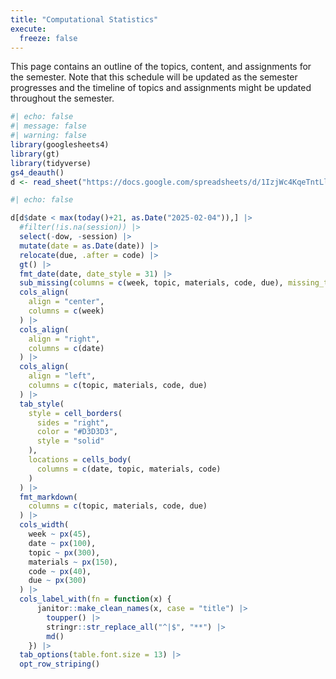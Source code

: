 ```yaml
---
title: "Computational Statistics"
execute: 
  freeze: false
---
```


This page contains an outline of the topics, content, and assignments for the semester. Note that this schedule will be updated as the semester progresses and the timeline of topics and assignments might be updated throughout the semester. 

```r
#| echo: false
#| message: false
#| warning: false
library(googlesheets4)
library(gt)
library(tidyverse)
gs4_deauth()
d <- read_sheet("https://docs.google.com/spreadsheets/d/1IzjWc4KqeTntLlbGvPxt5eGwb4sby9dZNwD2AHZnh8Y/edit?usp=sharing")
```

```r
#| echo: false

d[d$date < max(today()+21, as.Date("2025-02-04")),] |>
  #filter(!is.na(session)) |>
  select(-dow, -session) |>
  mutate(date = as.Date(date)) |>
  relocate(due, .after = code) |>
  gt() |>
  fmt_date(date, date_style = 31) |>
  sub_missing(columns = c(week, topic, materials, code, due), missing_text = "") |>
  cols_align(
    align = "center", 
    columns = c(week)
  ) |>
  cols_align(
    align = "right", 
    columns = c(date)
  ) |>
  cols_align(
    align = "left", 
    columns = c(topic, materials, code, due)
  ) |>
  tab_style(
    style = cell_borders(
      sides = "right",
      color = "#D3D3D3",
      style = "solid"
    ),
    locations = cells_body(
      columns = c(date, topic, materials, code)
    )
  ) |>
  fmt_markdown(
    columns = c(topic, materials, code, due)
  ) |>
  cols_width(
    week ~ px(45),
    date ~ px(100), 
    topic ~ px(300),
    materials ~ px(150),
    code ~ px(40),
    due ~ px(300)
  ) |>
  cols_label_with(fn = function(x) {
      janitor::make_clean_names(x, case = "title") |>
        toupper() |>
        stringr::str_replace_all("^|$", "**") |>
        md()
    }) |>
  tab_options(table.font.size = 13) |>
  opt_row_striping()
```
